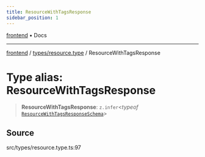 ```yaml
---
title: ResourceWithTagsResponse
sidebar_position: 1
---
```


[frontend](../../..) • Docs

***

[frontend](../../..) / [types/resource.type](..) / ResourceWithTagsResponse

# Type alias: ResourceWithTagsResponse

> **ResourceWithTagsResponse**: `z.infer`\<*typeof* [`ResourceWithTagsResponseSchema`](../variables/ResourceWithTagsResponseSchema)\>

## Source

src/types/resource.type.ts:97
